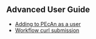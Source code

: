 ## Advanced User Guide {#advanced-user}


- [Adding to PEcAn as a user](#adding-to-pecan)
- [Workflow curl submission](#web-curl-submission)